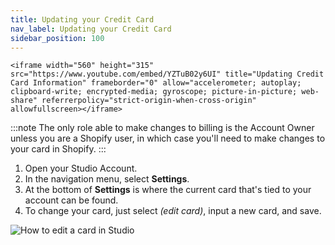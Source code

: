 ```yaml
---
title: Updating your Credit Card
nav_label: Updating your Credit Card
sidebar_position: 100
---
```


    <iframe width="560" height="315" src="https://www.youtube.com/embed/YZTuB02y6UI" title="Updating Credit Card Information" frameborder="0" allow="accelerometer; autoplay; clipboard-write; encrypted-media; gyroscope; picture-in-picture; web-share" referrerpolicy="strict-origin-when-cross-origin" allowfullscreen></iframe>

:::note
The only role able to make changes to billing is the Account Owner unless you are a Shopify user, in which case you'll need to make changes to your card in Shopify.
:::

1. Open your Studio Account.
2. In the navigation menu, select **Settings**.
3. At the bottom of **Settings** is where the current card that's tied to your account can be found.
4. To change your card, just select *(edit card)*, input a new card, and save.

 ![How to edit a card in Studio](/assets/studio/Updated_image.png)

